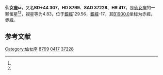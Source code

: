 {{Starbox begin
| name = 仙女座ω
}}
{{Starbox observe
| epoch = [[J2000.0|J2000.0]]
| constell = [[仙女座|仙女座]]<ref name=SIMBAD>{{cite web
 | url=http://simbad.u-strasbg.fr/simbad/sim-id?Ident=HR+417
 | title=Pulsating variable Star
 | publisher=Centre de Données astronomiques de Strasbourg
 | work=SIMBAD
 | accessdate=2012-07-13
 | archive-date=2016-03-16
 | archive-url=https://web.archive.org/web/20160316154203/http://simbad.u-strasbg.fr/simbad/sim-id?Ident=HR+417
 | dead-url=no
 }}</ref><ref name=DATA>{{cite web
 | url=http://vizier.u-strasbg.fr/viz-bin/VizieR-5?-out.add=.&-source=5050&-corr=PK=HR&-out.max=9999&HR=417
 | title =VizieR Detailed Page
 | accessdate=2012-07-13}}</ref>
| 星官 = 
| ra = {{RA|1|27|39.4}}<ref name=SIMBAD /><ref name=DATA />
| dec = {{DEC|+45|24|24}}<ref name=SIMBAD /><ref name=DATA />
| appmag_v = 4.83<ref name=SIMBAD /><ref name=DATA />
}}
{{Starbox character
| class = F5IV<ref name=SIMBAD /><ref name=DATA />
| b-v = 0.42<ref name=SIMBAD /><ref name=DATA />
| u-b = 0<ref name=SIMBAD /><ref name=DATA />
| r-i = 0.23<ref name=SIMBAD /><ref name=DATA />
| variable = 
}}
{{Starbox astrometry
| radial_v = 0
| prop_mo_ra = 11
| parallax = 0.03
| p_error = 
}}
{{Starbox catalog
| names =BD+44 307，[[SAO星表|SAO]] 37228，[[HD星表|HD]] 8799，[[HR星表|HR]] 417}}
{{Starbox reference |Simbad=HR+417}}
{{Starbox end}}

'''仙女座ω'''，又名'''BD+44 307'''，'''HD 8799'''、'''SAO 37228'''、'''HR 417'''，是[[仙女座|仙女座]]的一颗恒星<ref name=SIMBAD /><ref name=DATA />，视星等为4.83，位于[[銀道座標系|銀經]]129.56，[[銀道座標系|銀緯]]-17，其[[B1900.0|B1900.0]]坐标为赤經{{RA|1|21|40.1}}，赤緯{{DEC|+44|-17|26}}。

== 参考文献 ==
{{reflist}}

{{star-stub}}

{{仙女座恒星}}
{{星官|天大将军|11|17}}
[[Category:仙女座|Category:仙女座]]
[[Category:HD和HDE天體|8799]]
[[Category:HR天體|0417]]
[[Category:SAO天體|37228]]